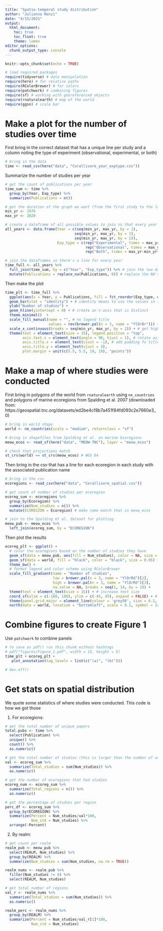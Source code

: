 ```yaml
---
title: "Spatio-temporal study distribution"
author: "Julianna Renzi"
date: "4/15/2021"
output: 
  html_document:
    toc: true
    toc_float: true
    theme: lumen
editor_options: 
  chunk_output_type: console
---
```


```r
knitr::opts_chunk$set(echo = TRUE)

# load required packages
require(tidyverse) # data manipulation
require(here) # for relative paths
require(RColorBrewer) # for colors
require(patchwork) # combining figures
require(sf) # working with georeferenced objects
require(rnaturalearth) # map of the world
require(ggsn) # scale bar
```

# Make a plot for the number of studies over time

First bring in the correct dataset that has a unique line per study and a column noting the type of experiment (observational, experimental, or both)

```r
# bring in the data
time <- read_csv(here("data", "Corallivore_year_exptype.csv"))
```

Summarize the number of studies per year

```r
# get the count of publications per year
time_sum <- time %>% 
  group_by(Year, Exp_type) %>% 
  summarize(Publications = n()) 

# get the duration of the graph we want (from the first study to the last)
min_yr <- 1976
max_yr <- 2020

# create a dataframe of all possible values to join so that every year is accounted for (year=0 if there are no publications)
all_years <- data.frame(Year = c(seq(min_yr, max_yr, by = 1),
                                seq(min_yr, max_yr, by = 1),
                                seq(min_yr, max_yr, by = 1)),
                        Exp_type = c(rep("Experimental", times = max_yr-min_yr+1),
                                     rep("Observational", times = max_yr-min_yr+1),
                                     rep("Both", times = max_yr-min_yr+1))) 

# join the dataframes so there's a line for every year
time_full <- all_years %>% 
  full_join(time_sum, by = c("Year", "Exp_type")) %>% # join the two dataframes so there's a line for every year
  mutate(Publications = replace_na(Publications, 0)) # replace the NA's for 0 in the years where nothing was published
```

Then make the plot

```r
time_plt <- time_full %>% 
  ggplot(aes(x = Year, y = Publications, fill = fct_reorder(Exp_type, desc(Exp_type)))) + # fct_reorder() so both is the last in the legend (makes the most sense)
  geom_bar(stat = "identity") + # identity means to use the values in the cells for plotting
  ylab("Number of studies") +
  geom_hline(yintercept = 0) + # create an x-axis that is distinct
  theme_minimal()  +
  scale_fill_manual(name = "", # no legend title 
                    values = rev(brewer.pal(n = 3, name = "YlOrBr"))) +
  scale_x_continuous(breaks = seq(min_yr, max_yr, by = 2)) + # get higher resolution ticks on the x-axis
  theme(text = element_text(size = 15), legend.position = "top",
        axis.text.x = element_text(angle = 90, hjust = 1), # rotate axis labels
        axis.title.x = element_text(vjust = -1), # add padding fo titles (also need to adjust the margins)
        axis.title.y = element_text(vjust = 3),
        plot.margin = unit(c(5.5, 5.5, 10, 10), "points")) 
```

# Make a map of where studies were conducted

First bring in polygons of the world from `rnaturalearth` using `ne_countries` and polygons of marine ecoregions from Spalding et al. 2007 (downloaded from: https://geospatial.tnc.org/datasets/ed2be4cf8b7a451f84fd093c2e7660e3_0)

```r
# bring in world shape
world <- ne_countries(scale = "medium", returnclass = "sf")

# bring in shapefiles from Spalding et al. on marine bioregions
meow_ecos <- read_sf(here("data", "MEOW-TNC"), layer = "meow_ecos")

# check that projections match
st_crs(world) == st_crs(meow_ecos) # WGS 84
```

Then bring in the csv that has a line for each ecoregion in each study with the associated publication name

```r
# bring in the csv
ecoregions <- read_csv(here("data", "Corallivore_spatial.csv"))

# get count of number of studies per ecoregion
ecoreg_sum <- ecoregions %>% 
  group_by(Ecoregion) %>% 
  summarize(Num_studies = n()) %>% 
  mutate(ECOREGION = Ecoregion) # make name match that in meow_ecos

# join to the Spalding et al. dataset for plotting
meow_pub <- meow_ecos %>% 
  left_join(ecoreg_sum, by = "ECOREGION")

```

Then plot the results

```r
ecoreg_plt <- ggplot() +
  # color the ecoregions based on the number of studies they have
  geom_sf(data = meow_pub, aes(fill = Num_studies), color = NA, size = 0) +
  geom_sf(data = world, fill = "black", color = "black", size = 0.05) + # background color for continents (black)
  theme_bw() +
  # format legend and color scheme using RColorBrewer
  scale_fill_gradient(name = "Number of studies", 
                      low = brewer.pal(n = 3, name = "YlOrRd")[1], 
                      high = brewer.pal(n = 3, name = "YlOrRd")[3], 
                      na.value = NA, breaks = seq(1, 14, by = 2)) +
  theme(text = element_text(size = 15)) + # increase text size
  coord_sf(xlim = c(-180, 180), ylim = c(-45, 45), expand = FALSE) + # crop the view so get a better look
  theme(panel.grid.major = element_line(colour = 'grey50', size = 0.2, linetype = 3)) + # add grid lines (no scale bar because projection would make one scale bar meaningless over the entire map)
  north(data = world, location = "bottomleft", scale = 0.1, symbol = 14, anchor = c(x = -180, y = -40)) # add a north arrow

```

# Combine figures to create Figure 1

Use `patchwork` to combine panels

```r
# to save as pdf() run this chunk without hashtags
# pdf("figures/Figure_1.pdf", width = 15, height = 5)
time_plt + ecoreg_plt +
   plot_annotation(tag_levels = list(c("(a)", "(b)")))

# dev.off()
```

# Get stats on spatial distribution

We quote some statistics of where studies were conducted. This code is how we got those

1. For ecoregions:

```r
# get the total number of unique papers
total.pubs <- time %>% 
  select(Publication) %>% 
  unique() %>% 
  count() %>% 
  as.numeric()

# get the total number of studies (this is larger than the number of unique papers because some papers were conducted in multiple ecoregions)
val <- ecoreg_sum %>% 
  summarize(Total_studies = sum(Num_studies)) %>% 
  as.numeric()

# get the number of ecoregions that had studies
ecoreg_num <- ecoreg_sum %>% 
  summarize(Total_regions = n()) %>% 
  as.numeric()

# get the percentage of studies per region
perc_df <- ecoreg_sum %>% 
  group_by(ECOREGION) %>% 
  summarize(Percent = Num_studies/val*100,
            Num_std = Num_studies) %>% 
  arrange(-Percent)
```

2. By realm:

```r
# get count per realm
realm_pub <- meow_pub %>% 
  select(REALM, Num_studies) %>% 
  group_by(REALM) %>% 
  summarize(Num_studies = sum(Num_studies, na.rm = TRUE)) 

realm_nums <- realm_pub %>% 
  filter(Num_studies != 0) %>% 
  select(REALM, Num_studies) 

# get total number of regions
val_r <- realm_nums %>% 
  summarize(Total_studies = sum(Num_studies)) %>% 
  as.numeric()

realm_perc <- realm_nums %>% 
  group_by(REALM) %>% 
  summarize(Percent = Num_studies/val_r[1]*100,
            Num_std = Num_studies)

```



